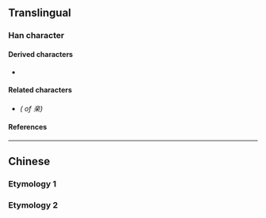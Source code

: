 {{also|親|辛}}
{{character info}}
==Translingual==
{{stroke order|strokes=9}}

===Han character===
{{Han char|rn=8|rad=亠|as=07|sn=9|four=0090|canj=YTD|ids=⿱立朩(GV),⿱立𣎳(HT),⿱立木(JK)}} <!-- Unicode lists only ⿱立朩(G),⿱立𣎳(H). The addition of ⿱立朩(V),⿱立𣎳(H),⿱立木(JK) is based on the character forms of 新,親 -->

====Derived characters====
* {{l|mul|[[𫥔]], [[𠋆]], [[𰈍]], [[媇]], [[𰜜]], [[榇]], [[𫎪]], [[𮩇]], [[𢾉]], [[新]], [[𣕟]], [[𭮸]], [[𣮭]], [[𤗟]], [[親]], [[𮦀]], [[𮄾]], [[𨐻]], [[𬔫]], [[𡩁]], [[𧃫]]}}

====Related characters====
* {{l|mul|[[親]]}} ''({{w|Traditional Chinese|Traditional form}} of 亲)''

====References====
{{Han ref|kx=0089.081|dkj=00311|hdz=42707.070|uh=4EB2|ud=20146}}

----

==Chinese==

===Etymology 1===
{{zh-see|親|sv}}

===Etymology 2===
{{zh-see|辛|v}}